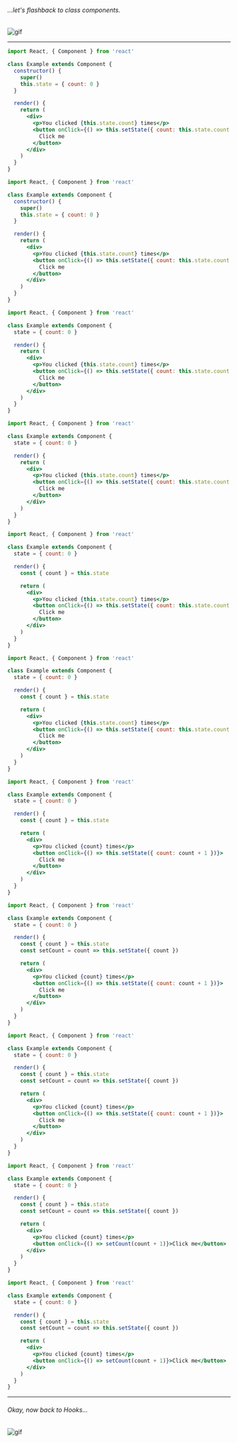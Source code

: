 
###### ...let's flashback to class components.

![gif](https://media.giphy.com/media/3d6WO0F9SK9hbmpsiX/giphy.gif)

---

<CodeSurferLayout>

```jsx
import React, { Component } from 'react'

class Example extends Component {
  constructor() {
    super()
    this.state = { count: 0 }
  }

  render() {
    return (
      <div>
        <p>You clicked {this.state.count} times</p>
        <button onClick={() => this.setState({ count: this.state.count + 1 })}>
          Click me
        </button>
      </div>
    )
  }
}
```

```jsx 6 subtitle='{count} state initialization in constructor'
import React, { Component } from 'react'

class Example extends Component {
  constructor() {
    super()
    this.state = { count: 0 }
  }

  render() {
    return (
      <div>
        <p>You clicked {this.state.count} times</p>
        <button onClick={() => this.setState({ count: this.state.count + 1 })}>
          Click me
        </button>
      </div>
    )
  }
}
```

```jsx subtitle="Declare outside constructor with 'babel-plugin-proposal-class-properties'"
import React, { Component } from 'react'

class Example extends Component {
  state = { count: 0 }

  render() {
    return (
      <div>
        <p>You clicked {this.state.count} times</p>
        <button onClick={() => this.setState({ count: this.state.count + 1 })}>
          Click me
        </button>
      </div>
    )
  }
}
```

```jsx 9:12 subtitle='Render {count} and set increment on click'
import React, { Component } from 'react'

class Example extends Component {
  state = { count: 0 }

  render() {
    return (
      <div>
        <p>You clicked {this.state.count} times</p>
        <button onClick={() => this.setState({ count: this.state.count + 1 })}>
          Click me
        </button>
      </div>
    )
  }
}
```

```jsx subtitle='You can destructure {count} state'
import React, { Component } from 'react'

class Example extends Component {
  state = { count: 0 }

  render() {
    const { count } = this.state

    return (
      <div>
        <p>You clicked {this.state.count} times</p>
        <button onClick={() => this.setState({ count: this.state.count + 1 })}>
          Click me
        </button>
      </div>
    )
  }
}
```

```jsx 11:12 subtitle='So these parts...'
import React, { Component } from 'react'

class Example extends Component {
  state = { count: 0 }

  render() {
    const { count } = this.state

    return (
      <div>
        <p>You clicked {this.state.count} times</p>
        <button onClick={() => this.setState({ count: this.state.count + 1 })}>
          Click me
        </button>
      </div>
    )
  }
}
```

```jsx subtitle='...can use the desctructured {count} state'
import React, { Component } from 'react'

class Example extends Component {
  state = { count: 0 }

  render() {
    const { count } = this.state

    return (
      <div>
        <p>You clicked {count} times</p>
        <button onClick={() => this.setState({ count: count + 1 })}>
          Click me
        </button>
      </div>
    )
  }
}
```

```jsx subtitle='Or even simplify {setState} function'
import React, { Component } from 'react'

class Example extends Component {
  state = { count: 0 }

  render() {
    const { count } = this.state
    const setCount = count => this.setState({ count })

    return (
      <div>
        <p>You clicked {count} times</p>
        <button onClick={() => this.setState({ count: count + 1 })}>
          Click me
        </button>
      </div>
    )
  }
}
```

```jsx 13 subtitle='So this can be refactored...'
import React, { Component } from 'react'

class Example extends Component {
  state = { count: 0 }

  render() {
    const { count } = this.state
    const setCount = count => this.setState({ count })

    return (
      <div>
        <p>You clicked {count} times</p>
        <button onClick={() => this.setState({ count: count + 1 })}>
          Click me
        </button>
      </div>
    )
  }
}
```

```jsx subtitle='...into this'
import React, { Component } from 'react'

class Example extends Component {
  state = { count: 0 }

  render() {
    const { count } = this.state
    const setCount = count => this.setState({ count })

    return (
      <div>
        <p>You clicked {count} times</p>
        <button onClick={() => setCount(count + 1)}>Click me</button>
      </div>
    )
  }
}
```

```jsx 1:17
import React, { Component } from 'react'

class Example extends Component {
  state = { count: 0 }

  render() {
    const { count } = this.state
    const setCount = count => this.setState({ count })

    return (
      <div>
        <p>You clicked {count} times</p>
        <button onClick={() => setCount(count + 1)}>Click me</button>
      </div>
    )
  }
}
```

</CodeSurferLayout>

---

###### Okay, now back to Hooks...

![gif](https://media.giphy.com/media/1msHeYluRpqWH1Ed0L/giphy.gif)

